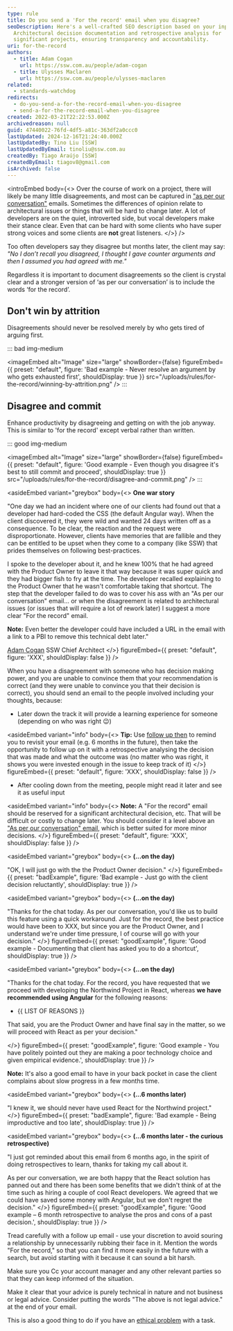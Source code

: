 ```yaml
---
type: rule
title: Do you send a 'For the record' email when you disagree?
seoDescription: Here's a well-crafted SEO description based on your input -
  Architectural decision documentation and retrospective analysis for
  significant projects, ensuring transparency and accountability.
uri: for-the-record
authors:
  - title: Adam Cogan
    url: https://ssw.com.au/people/adam-cogan
  - title: Ulysses Maclaren
    url: https://ssw.com.au/people/ulysses-maclaren
related:
  - standards-watchdog
redirects:
  - do-you-send-a-for-the-record-email-when-you-disagree
  - send-a-for-the-record-email-when-you-disagree
created: 2022-03-21T22:22:53.000Z
archivedreason: null
guid: 47440022-76fd-4df5-a81c-363df2a0ccc0
lastUpdated: 2024-12-16T21:24:40.000Z
lastUpdatedBy: Tino Liu [SSW]
lastUpdatedByEmail: tinoliu@ssw.com.au
createdBy: Tiago Araújo [SSW]
createdByEmail: tiagov8@gmail.com
isArchived: false
---
```


<introEmbed
  body={<>
Over the course of work on a project, there will likely be many little disagreements, and most can be captured in ["as per our conversation"](/do-you-send-as-per-our-conversation-emails) emails. Sometimes the differences of opinion relate to architectural issues or things that will be hard to change later. A lot of developers are on the quiet, introverted side, but vocal developers make their stance clear. Even that can be hard with some clients who have super strong voices and some clients are **not** great listeners.
  </>}
/>
<youtubeEmbed url="https://youtu.be/VFwCGECvq4I" description="Video: Jeff Bezos on how to make decisions | Lex Fridman Podcast Clips (9 min)" />

Too often developers say they disagree but months later, the client may say: _"No I don’t recall you disagreed, I thought I gave counter arguments and then I assumed you had agreed with me."_

Regardless it is important to document disagreements so the client is crystal clear and a stronger version of ‘as per our conversation’ is to include the words ‘for the record’.

## Don't win by attrition

Disagreements should never be resolved merely by who gets tired of arguing first.

::: bad img-medium

<imageEmbed
  alt="Image"
  size="large"
  showBorder={false}
  figureEmbed={{
    preset: "default",
    figure: 'Bad example - Never resolve an argument by who gets exhausted first',
    shouldDisplay: true
  }}
  src="/uploads/rules/for-the-record/winning-by-attrition.png"
/>
:::

## Disagree and commit

Enhance productivity by disagreeing and getting on with the job anyway. This is similar to 'for the record' except verbal rather than written.

::: good img-medium

<imageEmbed
  alt="Image"
  size="large"
  showBorder={false}
  figureEmbed={{
    preset: "default",
    figure: 'Good example - Even though you disagree it\'s best to still commit and proceed',
    shouldDisplay: true
  }}
  src="/uploads/rules/for-the-record/disagree-and-commit.png"
/>
:::

<asideEmbed
  variant="greybox"
  body={<>
    **One war story**

"One day we had an incident where one of our clients had found out that a developer had hard-coded the CSS (the default Angular way). When the client discovered it, they were wild and wanted 24 days written off as a consequence. To be clear, the reaction and the request were disproportionate. However, clients have memories that are fallible and they can be entitled to be upset when they come to a company (like SSW) that prides themselves on following best-practices.

I spoke to the developer about it, and he knew 100% that he had agreed with the Product Owner to leave it that way because it was super quick and they had bigger fish to fry at the time. The developer recalled explaining to the Product Owner that he wasn't comfortable taking that shortcut. The step that the developer failed to do was to cover his ass with an "As per our conversation" email... or when the disagreement is related to architectural issues (or issues that will require a lot of rework later) I suggest a more clear "For the record" email.

**Note:** Even better the developer could have included a URL in the email with a link to a PBI to remove this technical debt later."

[Adam Cogan](https://www.ssw.com.au/people/adam-cogan)
SSW Chief Architect
  </>}
  figureEmbed={{
    preset: "default",
    figure: 'XXX',
    shouldDisplay: false
  }}
/>

When you have a disagreement with someone who has decision making power, and you are unable to convince them that your recommendation is correct (and they were unable to convince you that their decision is correct), you should send an email to the people involved including your thoughts, because:

* Later down the track it will provide a learning experience for someone (depending on who was right 😉)

<asideEmbed
  variant="info"
  body={<>
    **Tip:** Use [follow up then](/do-you-follow-up-emails-effectively) to remind you to revisit your email (e.g. 6 months in the future), then take the opportunity to follow up on it with a retrospective analysing the decision that was made and what the outcome was (no matter who was right, it shows you were invested enough in the issue to keep track of it)
  </>}
  figureEmbed={{
    preset: "default",
    figure: 'XXX',
    shouldDisplay: false
  }}
/>

* After cooling down from the meeting, people might read it later and see it as useful input

<asideEmbed
  variant="info"
  body={<>
    **Note:** A "For the record" email should be reserved for a significant architectural decision, etc. That will be difficult or costly to change later. You should consider it a level above an ["As per our conversation" email](/do-you-send-as-per-our-conversation-emails), which is better suited for more minor decisions.
  </>}
  figureEmbed={{
    preset: "default",
    figure: 'XXX',
    shouldDisplay: false
  }}
/>

<asideEmbed
  variant="greybox"
  body={<>
    **(...on the day)**

"OK, I will just go with the the Product Owner decision."
  </>}
  figureEmbed={{
    preset: "badExample",
    figure: 'Bad example - Just go with the client decision reluctantly',
    shouldDisplay: true
  }}
/>

<asideEmbed
  variant="greybox"
  body={<>
    **(...on the day)**

"Thanks for the chat today. As per our conversation, you'd like us to build this feature using a quick workaround. Just for the record, the best practice would have been to XXX, but since you are the Product Owner, and I understand we're under time pressure, I of course will go with your decision."
  </>}
  figureEmbed={{
    preset: "goodExample",
    figure: 'Good example - Documenting that client has asked you to do a shortcut',
    shouldDisplay: true
  }}
/>

<asideEmbed
  variant="greybox"
  body={<>
    **(...on the day)**

"Thanks for the chat today. For the record, you have requested that we proceed with developing the Northwind Project in React, whereas **we have recommended using Angular** for the following reasons:

* &#123;&#123; LIST OF REASONS &#125;&#125;

That said, you are the Product Owner and have final say in the matter, so we will proceed with React as per your decision."

  </>}
  figureEmbed={{
    preset: "goodExample",
    figure: 'Good example - You have politely pointed out they are making a poor technology choice and given empirical evidence.',
    shouldDisplay: true
  }}
/>

**Note:** It's also a good email to have in your back pocket in case the client complains about slow progress in a few months time.

<asideEmbed
  variant="greybox"
  body={<>
    **(...6 months later)**

"I knew it, we should never have used React for the Northwind project."
  </>}
  figureEmbed={{
    preset: "badExample",
    figure: 'Bad example - Being improductive and too late',
    shouldDisplay: true
  }}
/>

<asideEmbed
  variant="greybox"
  body={<>
    **(...6 months later - the curious retrospective)**

"I just got reminded about this email from 6 months ago, in the spirit of doing retrospectives to learn, thanks for taking my call about it.

As per our conversation, we are both happy that the React solution has panned out and there has been some benefits that we didn't think of at the time such as hiring a couple of cool React developers. We agreed that we could have saved some money with Angular, but we don't regret the decision."
  </>}
  figureEmbed={{
    preset: "goodExample",
    figure: 'Good example – 6 month retrospective to analyse the pros and cons of a past decision.',
    shouldDisplay: true
  }}
/>

Tread carefully with a follow up email - use your discretion to avoid souring a relationship by unnecessarily rubbing their face in it. Mention the words "For the record," so that you can find it more easily in the future with a search, but avoid starting with it because it can sound a bit harsh.

Make sure you Cc your account manager and any other relevant parties so that they can keep informed of the situation.

Make it clear that your advice is purely technical in nature and not business or legal advice. Consider putting the words "The above is not legal advice." at the end of your email.

This is also a good thing to do if you have an [ethical problem](/do-you-only-do-what-you-think-is-right) with a task.
